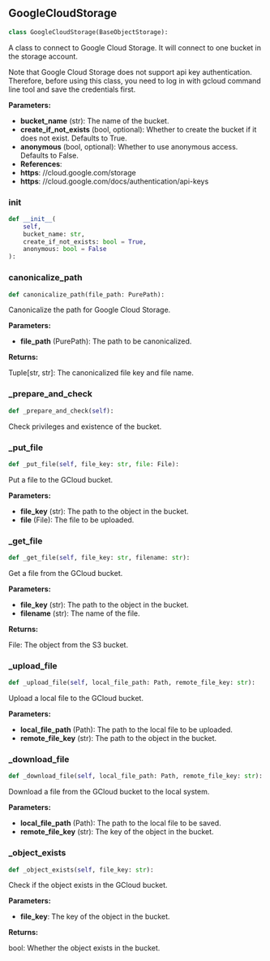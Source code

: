 <a id="camel.storages.object_storages.google_cloud"></a>

<a id="camel.storages.object_storages.google_cloud.GoogleCloudStorage"></a>

## GoogleCloudStorage

```python
class GoogleCloudStorage(BaseObjectStorage):
```

A class to connect to Google Cloud Storage. It will connect to one
bucket in the storage account.

Note that Google Cloud Storage does not support api key authentication.
Therefore, before using this class, you need to log in with gcloud command
line tool and save the credentials first.

**Parameters:**

- **bucket_name** (str): The name of the bucket.
- **create_if_not_exists** (bool, optional): Whether to create the bucket if it does not exist. Defaults to True.
- **anonymous** (bool, optional): Whether to use anonymous access. Defaults to False.
- **References**: 
- **https**: //cloud.google.com/storage
- **https**: //cloud.google.com/docs/authentication/api-keys

<a id="camel.storages.object_storages.google_cloud.GoogleCloudStorage.__init__"></a>

### __init__

```python
def __init__(
    self,
    bucket_name: str,
    create_if_not_exists: bool = True,
    anonymous: bool = False
):
```

<a id="camel.storages.object_storages.google_cloud.GoogleCloudStorage.canonicalize_path"></a>

### canonicalize_path

```python
def canonicalize_path(file_path: PurePath):
```

Canonicalize the path for Google Cloud Storage.

**Parameters:**

- **file_path** (PurePath): The path to be canonicalized.

**Returns:**

  Tuple[str, str]: The canonicalized file key and file name.

<a id="camel.storages.object_storages.google_cloud.GoogleCloudStorage._prepare_and_check"></a>

### _prepare_and_check

```python
def _prepare_and_check(self):
```

Check privileges and existence of the bucket.

<a id="camel.storages.object_storages.google_cloud.GoogleCloudStorage._put_file"></a>

### _put_file

```python
def _put_file(self, file_key: str, file: File):
```

Put a file to the GCloud bucket.

**Parameters:**

- **file_key** (str): The path to the object in the bucket.
- **file** (File): The file to be uploaded.

<a id="camel.storages.object_storages.google_cloud.GoogleCloudStorage._get_file"></a>

### _get_file

```python
def _get_file(self, file_key: str, filename: str):
```

Get a file from the GCloud bucket.

**Parameters:**

- **file_key** (str): The path to the object in the bucket.
- **filename** (str): The name of the file.

**Returns:**

  File: The object from the S3 bucket.

<a id="camel.storages.object_storages.google_cloud.GoogleCloudStorage._upload_file"></a>

### _upload_file

```python
def _upload_file(self, local_file_path: Path, remote_file_key: str):
```

Upload a local file to the GCloud bucket.

**Parameters:**

- **local_file_path** (Path): The path to the local file to be uploaded.
- **remote_file_key** (str): The path to the object in the bucket.

<a id="camel.storages.object_storages.google_cloud.GoogleCloudStorage._download_file"></a>

### _download_file

```python
def _download_file(self, local_file_path: Path, remote_file_key: str):
```

Download a file from the GCloud bucket to the local system.

**Parameters:**

- **local_file_path** (Path): The path to the local file to be saved.
- **remote_file_key** (str): The key of the object in the bucket.

<a id="camel.storages.object_storages.google_cloud.GoogleCloudStorage._object_exists"></a>

### _object_exists

```python
def _object_exists(self, file_key: str):
```

Check if the object exists in the GCloud bucket.

**Parameters:**

- **file_key**: The key of the object in the bucket.

**Returns:**

  bool: Whether the object exists in the bucket.
